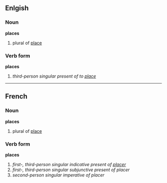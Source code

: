 ==Enlgish==
===Noun===
'''places'''

#plural of [[place]]

===Verb form===
'''places'''

# ''third-person singular present of to [[place]]''

----

==French==
===Noun===
'''places'''

#plural of [[place]]

===Verb form===
'''places'''

# ''first-, third-person singular indicative present of [[placer]]''
# ''first-, third-person singular subjunctive present of placer''
# ''second-person singular imperative of placer''